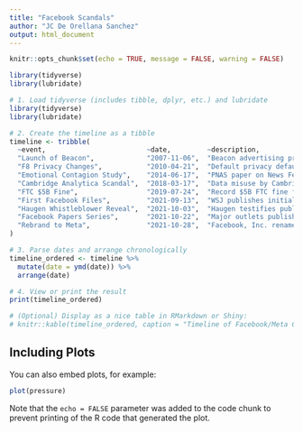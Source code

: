 ```yaml
---
title: "Facebook Scandals"
author: "JC De Orellana Sanchez"
output: html_document
---
```


```r
knitr::opts_chunk$set(echo = TRUE, message = FALSE, warning = FALSE)

library(tidyverse)
library(lubridate)
```


```r
# 1. Load tidyverse (includes tibble, dplyr, etc.) and lubridate
library(tidyverse)
library(lubridate)

# 2. Create the timeline as a tibble
timeline <- tribble(
  ~event,                         ~date,         ~description,                                  ~source,
  "Launch of Beacon",             "2007-11-06",  "Beacon advertising program launch",           "https://en.wikipedia.org/wiki/Facebook_Beacon",
  "F8 Privacy Changes",           "2010-04-21",  "Default privacy defaults announced at F8",     "https://money.cnn.com/2010/04/21/technology/facebook_conference_f8/",
  "Emotional Contagion Study",    "2014-06-17",  "PNAS paper on News Feed emotion manipulation", "https://en.wikipedia.org/wiki/Criticism_of_Facebook#User_influence_experiments",
  "Cambridge Analytica Scandal",  "2018-03-17",  "Data misuse by Cambridge Analytica exposed",   "https://en.wikipedia.org/wiki/Facebook–Cambridge_Analytica_data_scandal",
  "FTC $5B Fine",                 "2019-07-24",  "Record $5B FTC fine for privacy violations",  "https://en.wikipedia.org/wiki/Facebook–Cambridge_Analytica_data_scandal",
  "First Facebook Files",         "2021-09-13",  "WSJ publishes initial Facebook Files leaks",  "https://en.wikipedia.org/wiki/Facebook_Files",
  "Haugen Whistleblower Reveal",  "2021-10-03",  "Haugen testifies publicly on 60 Minutes",     "https://en.wikipedia.org/wiki/Facebook_Files",
  "Facebook Papers Series",       "2021-10-22",  "Major outlets publish Facebook Papers",        "https://en.wikipedia.org/wiki/Facebook_Files",
  "Rebrand to Meta",              "2021-10-28",  "Facebook, Inc. renamed Meta Platforms",        "https://about.fb.com/news/2021/10/facebook-company-is-now-meta/"
)

# 3. Parse dates and arrange chronologically
timeline_ordered <- timeline %>%
  mutate(date = ymd(date)) %>%
  arrange(date)

# 4. View or print the result
print(timeline_ordered)

# (Optional) Display as a nice table in RMarkdown or Shiny:
# knitr::kable(timeline_ordered, caption = "Timeline of Facebook/Meta Controversies")

```

## Including Plots

You can also embed plots, for example:

```r
plot(pressure)
```

Note that the `echo = FALSE` parameter was added to the code chunk to prevent printing of the R code that generated the plot.
